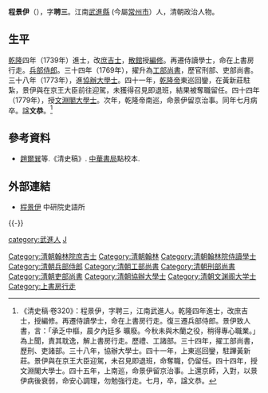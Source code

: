 {{Otheruses|other=名为程文恭的其他人物|程文恭}}

'''程景伊'''（{{bd|1712年||1780年|catIdx=C程}}），字'''聘三'''。江南[[武進縣|武進縣]] (今屬[[常州市|常州市]]）人，清朝政治人物。

==生平==
[[乾隆|乾隆]]四年（1739年）進士，改[[庶吉士|庶吉士]]，[[散館|散館]]授[[編修|編修]]。再遷侍讀學士，命在上書房行走。[[兵部侍郎|兵部侍郎]]。三十四年（1769年），擢升為[[工部尚書|工部尚書]]，歷官刑部、吏部尚書。三十八年（1773年），進[[協辦大學士|協辦大學士]]。四十一年，[[乾隆帝|乾隆帝]]東巡回鑾，在黃新莊駐紮，景伊與在京王大臣前往迎駕，未獲得召見即退班，結果被奪職留任。四十四年（1779年），授[[文淵閣大學士|文淵閣大學士]]。次年，乾隆帝南巡，命景伊留京治事。同年七月病卒。諡'''文恭'''。<ref>《清史稿·卷320》：程景伊，字聘三，江南武進人。乾隆四年進士，改庶吉士，授編修。再遷侍讀學士，命在上書房行走。復三遷兵部侍郎。景伊致人書，言：「承乏中樞，晨夕內廷多 曠廢。今秋未與木蘭之役，稍得專心職業。」為上聞，責其耽逸，解上書房行走。歷禮、工諸部。三十四年，擢工部尚書，歷刑、吏諸部。三十八年，協辦大學士。四十一年，上東巡回鑾，駐蹕黃新莊。景伊與在京王大臣迎駕，未召見即退班，命奪職，仍留任。四十四年，授文淵閣大學士。四十五年，上南巡，命景伊留京治事。上還京師，入對，以景伊病後衰弱，命安心調理，勿勉強行走。七月，卒，諡文恭。</ref>

==參考資料==
{{reflist}}
*[[趙爾巽|趙爾巽]]等.《清史稿》. [[中華書局|中華書局]]點校本.

==外部連結==
*[http://npmhost.npm.gov.tw/ttscgi2/ttsquery?0:0:npmauac:TM%3D%B5%7B%B4%BA%A5%EC 程景伊] 中研院史語所

{{-}}
{{start box}}
{{s-off}}
{{succession box|[[劉綸|劉綸]]|[[嵇璜|嵇璜]]|[[清朝吏部尚书列表#吏部汉尚书|吏部漢尚書]]|<small>乾隆三十六年二月辛卯－乾隆四十四年十二月己巳<br>（1771年4月4日－1780年1月25日）</small>}}
{{end box}}

{{乾隆四年己未科殿試金榜}}

{{Authority control}}

{{DEFAULTSORT:Cheng程}}
[[category:武進人|category:武進人]]
[[category:程姓|J]]
[[Category:清朝翰林院庶吉士|Category:清朝翰林院庶吉士]]
[[Category:清朝翰林|Category:清朝翰林]]
[[Category:清朝翰林院侍讀學士|Category:清朝翰林院侍讀學士]]
[[Category:清朝兵部侍郎|Category:清朝兵部侍郎]]
[[Category:清朝工部尚書|Category:清朝工部尚書]]
[[Category:清朝刑部尚書|Category:清朝刑部尚書]]
[[Category:清朝吏部尚書|Category:清朝吏部尚書]]
[[Category:清朝協辦大學士|Category:清朝協辦大學士]]
[[Category:清朝文渊阁大学士|Category:清朝文渊阁大学士]]
[[Category:上書房行走|Category:上書房行走]]